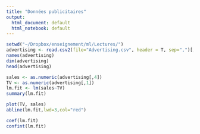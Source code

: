 ```yaml
---
title: "Données publicitaires"
output:
  html_document: default
  html_notebook: default
---
```




```r
setwd("~/Dropbox/enseignement/ml/Lectures/")
advertising <- read.csv2(file="Advertising.csv", header = T, sep=",")[,2:5]
names(advertising)
dim(advertising)
head(advertising)
```


```r
sales <- as.numeric(advertising[,4])
TV <- as.numeric(advertising[,1])
lm.fit <- lm(sales~TV)
summary(lm.fit)
```

```r
plot(TV, sales)
abline(lm.fit,lwd=3,col="red")
```
```r
coef(lm.fit)
confint(lm.fit)
```




